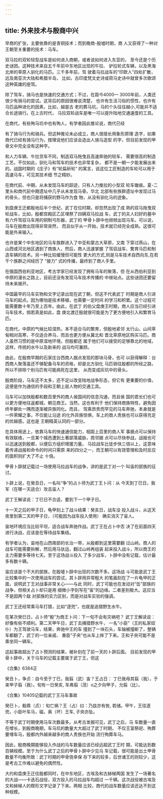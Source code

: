 ```yaml
---
---
---
```

title: 外来技术与殷商中兴
---



早商的扩张，主要依靠的是青铜技术；而到晚商-殷墟时期，商 人又获得了一种对王朝至关重要的技术：马车。

双马拉的双轮轻型战车是如何进入商朝，或者说如何进入东亚的， 至今还是个历史谜团。这种技术来自五千年前中东地区出现的牛拉、 驴拉轮式车辆，以及黑海北岸的草原人驯化的马匹。三千多年前，驾 驶着马拉战车的“印欧人”四处扩散，远及南亚次大陆和希腊半岛， 比如，古印度梵文史诗或荷马史诗中就曾多次歌颂这种英雄的座驾。

除了驾车，骑马也是快速的交通方式；不过，在距今4000— 3000年前，人类还很少有骑马的尝试。这背后的原因很难说清楚， 也许有生活习俗的惯性，也许有马匹品种进化的因素，比如，越是古 老的葬马坑，马的个头往往越小,可能并不适合长途骑行。在上古时代， 马拉双轮战车是唯一可以提升陆地交通速度的工具。

在商代，有些殉马坑中也有殉人，有学者因此推论说，商代已经

有了骑马行为和骑兵。但这种推论未必成立，商人很擅长用象形原理 造字，如果商代已经有骑马行为，按理说他们应该会造出人骑马造型 的字，但目前发现的甲骨文中完全没有这种字。

和人力车辆、牛拉货车不同，制造双马拖曳且高速奔驰的轻车， 需要很高的制造工艺。不仅如此，驯化马和驾车的技术也非常复杂， 都不是一朝一夕能发展出来的。战国时期的《庄子》有“轮扁斫轮” 的寓言，说这位工匠制造的车轮可以用于高速马车，可见其技术细 节之精妙。

在商代前、中期，从未发现马车的踪迹，只有人力推拉的小型双 轮车辙痕。夏-二里头和商代前中期遗址中几乎从未发现马骨。华北 北部有些族群遗址中发现过马的骨头，但也只是将捕获的野马作为食 物，从没有驯化马的迹象。

到盘庚王迁都殷地后半个世纪，武丁在位时期，却忽然出现了成 熟的双马拖曳双轮战车，比如，殷都宫殿区乙区埋祭了四辆双马拉战 车，武丁的夫人妇好的墓中有六件驾驭马车用的铜制弓形器，武丁的 甲骨卜辞中也频频出现马车。可以说，马车在殷商出现得非常突然， 而且似乎从一开始，技术就已经完全成熟。这很可能是外来输入。

也许是某个中东地区的马车族群进入了中亚和蒙古大草原，又南 下穿过燕山，在山西或河北地区遇到了商族人，然后，商人迅速掌握 了驾驭战车、繁育马匹和制造车辆的技术。另一种比较缓慢但可能性 更大的方式,则是马车技术自西向东,在若干个族群之间经历了 “接力” 式的传播，最终到了商人手里。

在俄国西伯利亚地区，考古学家已经发现了拥有马车的聚落，但 在从西伯利亚到中原的漫长之路上，目前还没有发现马车技术传播的 中继站点。这些谜团还要留待未来揭开。

中国最早的马车实物和文字记录出现在武丁朝，但这不代表武丁 时期是商人引进马车的起点。因为哪怕是技术移植，也需要一定时间 的学习和积累。这个过程可能需要数十年乃至上百年。由此，在武丁 的伯父盘庚王时期，商人应当已经引进马车技术。倘若真是如此，盘 庚北渡迁殷就很可能是为了更方便地引入和繁育马匹。

在商代，中原的气候比较湿热，本不适合马的繁育，但殷地紧邻 太行山，山间草甸相对高寒，不仅适合养马，而且也更方便从冀北和 晋北草原地区购买马匹。商人虽然习惯的是中原湿地环境，但殷都还 属于他们可以接受的足够靠北的地域，这样，传统的水牛以及新来的 战马均可兼顾。

由此，在殷商早期的石家庄台西商人据点发现的那块马骨，也可 以获得解释：台西商人聚落虽还不够配备马车的资格，却是北方驯化 马匹销往殷都的所经之路，所以不排除个别马匹有可能病死在这里， 从而变成灰坑中的骨头。

殷商阶段，马车还不太多，还不足以改变陆地战争形态，但它有 更重要的价值，这便是作为通信的手段和王朝上层人物的交通工具。

马车可以加快殷都和数百里外的商人侯国间的信息沟通，而且侯 国的君长们也可以更方便地往返都城，朝见商王。当然，这也有利于 他们保持商族特性，避免因终年僻处一隅而逐渐被异族同化。而且， 驾乘昂贵而罕见的马车奔驰，本身就是一件荣耀之事，不仅能让沿途 的化外异族惊惧，车上的商人贵族也可以获得充足的优越感。这也是 王朝精英认同的一部分。

在具体用途上，依靠马车的快速通信能力，相距上百里的商人军 事据点可以保持有效联络，一旦某个城邑遭到土著部落威胁，周邻据 点可以尽快参战，战报也可以迅速送到殷都，以便后方组织增援力量。 马拉战车比徒步快三倍以上，这意味着传递战报和命令的时间只需原 来的四分之一，而王朝可以有效管理和及时反应的面积则扩大了不止 十倍。

甲骨卜辞就记载过一场使用马拉战车的战争，讲的是武丁对一个 叫宙的部族的征讨。

卜辞上说，在癸丑日，一名叫“争”的占卜师为武丁王卜问：从 今天到丁巳日，我军（在哪一天适合）攻击宙人？

武丁王解读说：丁巳日不合适，要到下一个甲子日。

十一天之后的甲子日，龟甲刻上了战斗结果：癸亥日，战车没 投入战斗，从这天夜里到第二天的甲子日，（可能因为战车投入使用） 确实消灭了宙人。

宙地环境应当比较平坦，适合战车奔驰作战。武丁王在占卜中否 决了在前面四天进行决战，应该是在等待战车集结。

有学者认为，宙地在山西南部的长治一带，从殷都到这里需要翻 过山岭。商人的战车可能需要拆解，然后用马驮运，翻过山岭再组装 起来投入战斗，所以商王的主力需要多等待七天。至于这场战斗投入 了多少战车，卜辞中没有记载，估计最多有数十辆。

宙应该是个不大的部族，在殷墟卜辞中出现的次数不多。这场战 斗可能是武丁王比较集中的一次使用战车的尝试，其卜辞用异常粗大 的笔画刻在了一片龟甲的正面，说明武丁王对战事非常关心——与此 同时，武丁可能也在发动对“缶”部族的战争，但相关占卜却只是用 细微小字刻写在“宙”的边缘。二者差别极大。这应当不是因两个敌 对部族的实力区别，而是对战车实验的强调。

武丁王还经常乘马车打猎，比如“逐兜”，也就是追猎野生水牛。

在某次癸巳日，占卜师“骰”为商王卜问：下一旬不会有灾祸吧？ 武丁王解读说：好像有些不顺利。第二天甲午日，武丁去捕猎野水牛， 一名“小臣”（王的私家奴仆）为王驾驶马车，结果，奔驰中王的车 撞到了一块石头，车轴被撞断了，整辆车都翻了，武丁的一位亲戚、 重臣“子央”也从车上摔了下来。王和子央可能不是乘坐同一辆车。

这起事故超出了占卜预测的结果，被补刻在了前一天的卜辞后面。 目前发现的甲骨卜辞中，关于马车的记载主要属于武丁王，但这



《合集》6384正

癸丑卜，争贞：自今至于丁巳，我翦（武）宙？王占日： 丁巳我毋其翦（我），于来甲子翦（我）。旬有一日癸亥, 车弗翦（茂）o之夕向甲子，允翦（比）。



《合集》10405记载的武丁王马车事故

癸巳卜，骰鼎（贞）：旬亡祸？王（占）曰：乃兹亦有咎, 若储。甲午，王往逐兜，小臣叶车马，磁，奥（坏）王车, 子央亦坠。

不等于武丁时期使用马车次数最多。从考古发掘可见，武丁之后，马 车数量一直在增长，到殷商晚期，车马坑的数量大大超过了武丁时期， 不仅王室祭祀、殉葬要埋车马，殷都内外越来越多的商人贵族也开始 流行殉葬车马。

因此，殷商晚期能够投入作战的马车数量应该已经远超武丁王时 期，可能达到数百辆规模。至于为什么武丁之后的甲骨卜辞中少见马 车记载，很可能是出土甲骨数量不均衡所致：武丁时期的甲骨侥幸保 存下来的较多，后世诸王的则较少，这是考古工作难以避免的偶然性。

大约和盘庚王迁往殷都同时，在中东地区，古埃及和古赫梯两国 发生了一场著名的大战——卡迭石战役，双方投入的马拉战车均超过 一千辆。这次战役被古埃及文和赫梯人的楔形文字记录了下来。两相 比较，商代的战车数量应该还达不到这种规模。